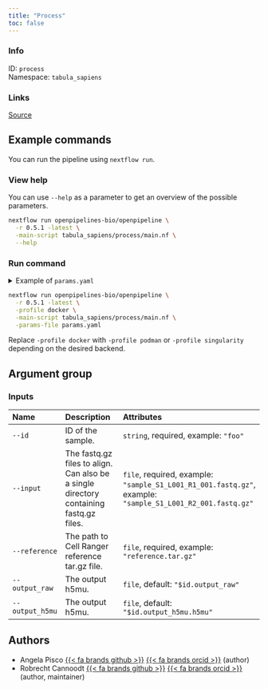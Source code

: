 ```yaml
---
title: "Process"
toc: false
---
```


::: {.column-margin}

### Info

ID: `process`  
Namespace: `tabula_sapiens`

### Links
[Source](https://github.com/openpipelines-bio/openpipeline/blob/main/tabula_sapiens/process){.btn-action .btn-sm .btn-info .btn role="button"}

:::



## Example commands

You can run the pipeline using `nextflow run`.

### View help

You can use `--help` as a parameter to get an overview of the possible parameters.

```bash
nextflow run openpipelines-bio/openpipeline \
  -r 0.5.1 -latest \
  -main-script tabula_sapiens/process/main.nf \
  --help
```

### Run command

<details>
<summary>Example of `params.yaml`</summary>
```yaml

```
</details>

```bash
nextflow run openpipelines-bio/openpipeline \
  -r 0.5.1 -latest \
  -profile docker \
  -main-script tabula_sapiens/process/main.nf \
  -params-file params.yaml
```

:::{.callout-note}
Replace `-profile docker` with `-profile podman` or `-profile singularity` depending on the desired backend.
:::

## Argument group

### Inputs

|Name            |Description                                                                            |Attributes                                                                                                 |
|:---------------|:--------------------------------------------------------------------------------------|:----------------------------------------------------------------------------------------------------------|
|`--id`          |ID of the sample.                                                                      |`string`, required, example: `"foo"`                                                                       |
|`--input`       |The fastq.gz files to align. Can also be a single directory containing fastq.gz files. |`file`, required, example: `"sample_S1_L001_R1_001.fastq.gz"`, example: `"sample_S1_L001_R2_001.fastq.gz"` |
|`--reference`   |The path to Cell Ranger reference tar.gz file.                                         |`file`, required, example: `"reference.tar.gz"`                                                            |
|`--output_raw`  |The output h5mu.                                                                       |`file`, default: `"$id.output_raw"`                                                                        |
|`--output_h5mu` |The output h5mu.                                                                       |`file`, default: `"$id.output_h5mu.h5mu"`                                                                  |

## Authors

  * Angela Pisco [{{< fa brands github >}}](https://github.com/aopisco) [{{< fa brands orcid >}}](https://orcid.org/0000-0003-0142-2355) (author)
  * Robrecht Cannoodt [{{< fa brands github >}}](https://github.com/rcannood) [{{< fa brands orcid >}}](https://orcid.org/0000-0003-3641-729X) (author, maintainer)
